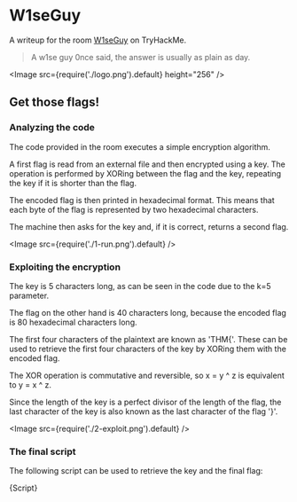 
# W1seGuy

A writeup for the room [W1seGuy](https://tryhackme.com/r/room/w1seguy) on TryHackMe.

> A w1se guy 0nce said, the answer is usually as plain as day.

<Image src={require('./logo.png').default} height="256" />

## Get those flags!

### Analyzing the code

The code provided in the room executes a simple encryption algorithm.

A first flag is read from an external file and then encrypted using a key.
The operation is performed by XORing between the flag and the key, repeating the key if it is shorter than the flag.

The encoded flag is then printed in hexadecimal format. This means that each byte of the flag is represented by two hexadecimal characters.

The machine then asks for the key and, if it is correct, returns a second flag.

<Image src={require('./1-run.png').default} />

### Exploiting the encryption

The key is 5 characters long, as can be seen in the code due to the k=5 parameter.

The flag on the other hand is 40 characters long, because the encoded flag is 80 hexadecimal characters long.

The first four characters of the plaintext are known as 'THM\{'.
These can be used to retrieve the first four characters of the key by XORing them with the encoded flag.

The XOR operation is commutative and reversible, so x = y ^ z is equivalent to y = x ^ z.

Since the length of the key is a perfect divisor of the length of the flag, the last character of the key is also known as the last character of the flag '\}'.

<Image src={require('./2-exploit.png').default} />

### The final script

The following script can be used to retrieve the key and the final flag:

<CodeBlock language="py">{Script}</CodeBlock>
